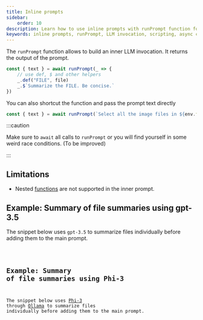 ```yaml
---
title: Inline prompts
sidebar:
    order: 10
description: Learn how to use inline prompts with runPrompt function for inner LLM invocations in scripting.
keywords: inline prompts, runPrompt, LLM invocation, scripting, async calls
---
```



The `runPrompt` function allows to build an inner LLM invocation. It returns the output of the prompt.

```js
const { text } = await runPrompt(_ => {
    // use def, $ and other helpers
    _.def("FILE", file)
    _.$`Summarize the FILE. Be concise.`
})
```

You can also shortcut the function and pass the prompt text directly

```js
const { text } = await runPrompt(`Select all the image files in ${env.files.map(f => f.filename)}`)
```

:::caution

Make sure to `await` all calls to `runPrompt` or you will find yourself in some weird race conditions.
(To be improved)

:::

## Limitations

-   Nested [functions](/genaiscript/reference/scripts/tools) are not supported in the inner prompt.

## Example: Summary of file summaries using gpt-3.5

The snippet below uses `gpt-3.5` to summarize files individually before
adding them to the main prompt.

<Code code={summaryOfSummaryGpt35} wrap={true} lang="js" />

## Example: Summary of file summaries using Phi-3

The snippet below uses [Phi-3](https://azure.microsoft.com/en-us/blog/introducing-phi-3-redefining-whats-possible-with-slms/) 
through [Ollama](https://ollama.com/) to summarize files individually before adding them to the main prompt.

<Code code={summaryOfSummaryPhi3} wrap={true} lang="js" />
